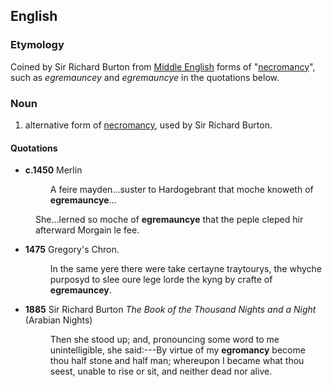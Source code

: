 ==English==

===Etymology===
Coined by Sir Richard Burton from [[Middle English]] forms of "[[necromancy]]", such as ''egremauncey'' and ''egremauncye'' in the quotations below.

===Noun===
{{en-noun|-}}

# alternative form of [[necromancy]], used by Sir Richard Burton.

====Quotations====
*'''c.1450''' Merlin 
*:A feire mayden...suster to Hardogebrant that moche knoweth of '''egremauncye'''... 
:   She...lerned so moche of '''egremauncye''' that the peple cleped hir afterward Morgain le fee.

*'''1475''' Gregory's Chron.
*:In the same yere there were take certayne traytourys, the whyche purposyd to slee oure lege lorde the kyng by crafte of '''egremauncey'''.

*'''1885''' Sir Richard Burton ''The Book of the Thousand Nights and a Night'' (Arabian Nights)
*:Then she stood up; and, pronouncing some word to me unintelligible, she said:---By virtue of my '''egromancy''' become thou half stone and half man; whereupon I became what thou seest, unable to rise or sit, and neither dead nor alive.